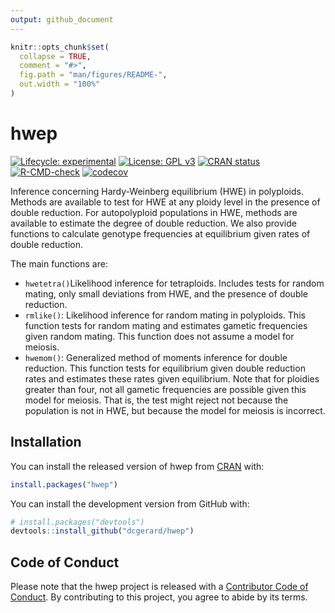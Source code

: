 ```yaml
---
output: github_document
---
```


<!-- README.md is generated from README.Rmd. Please edit that file -->

```r
knitr::opts_chunk$set(
  collapse = TRUE,
  comment = "#>",
  fig.path = "man/figures/README-",
  out.width = "100%"
)
```

# hwep

<!-- badges: start -->
[![Lifecycle: experimental](https://img.shields.io/badge/lifecycle-experimental-orange.svg)](https://www.tidyverse.org/lifecycle/#experimental)
[![License: GPL v3](https://img.shields.io/badge/License-GPL%20v3-blue.svg)](https://www.gnu.org/licenses/gpl-3.0)
[![CRAN status](https://www.r-pkg.org/badges/version/hwep)](https://CRAN.R-project.org/package=hwep)
[![R-CMD-check](https://github.com/dcgerard/hwep/workflows/R-CMD-check/badge.svg)](https://github.com/dcgerard/hwep/actions)
[![codecov](https://codecov.io/gh/dcgerard/hwep/branch/main/graph/badge.svg?token=X6QJRSQBXQ)](https://codecov.io/gh/dcgerard/hwep)
<!-- badges: end -->

Inference concerning Hardy-Weinberg equilibrium (HWE) in polyploids. Methods are available to test for HWE at any ploidy level in the presence of double reduction. For autopolyploid populations in HWE, methods are available to estimate the degree of double reduction. We also provide functions to calculate genotype frequencies at equilibrium given rates of double reduction.

The main functions are:

- `hwetetra()`Likelihood inference for tetraploids. Includes tests for 
  random mating, only small deviations from HWE, and the presence
  of double reduction.
- `rmlike()`: Likelihood inference for random mating in polyploids. 
  This function tests for random mating and estimates gametic frequencies 
  given random mating. This function does not assume a model for meiosis.
- `hwemom()`: Generalized method of moments inference for double reduction.
  This function tests for equilibrium given double reduction rates and
  estimates these rates given equilibrium. Note that for ploidies 
  greater than four, not all gametic frequencies are possible given this
  model for meiosis. That is, the test might reject not because the 
  population is not in HWE, but because the model for meiosis is incorrect.

## Installation

You can install the released version of hwep from [CRAN](https://CRAN.R-project.org) with:

```r
install.packages("hwep")
```

You can install the development version from GitHub with:
```r
# install.packages("devtools")
devtools::install_github("dcgerard/hwep")
```

## Code of Conduct

Please note that the hwep project is released with a [Contributor Code of Conduct](https://contributor-covenant.org/version/2/0/CODE_OF_CONDUCT.html). By contributing to this project, you agree to abide by its terms.
